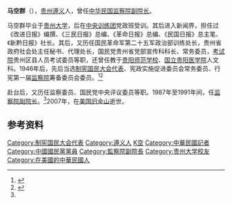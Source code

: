 '''马空群'''（{{bd|1910年|6月3日|2007年|1月11日}}），[[贵州|贵州]][[遵义|遵义]]人，曾任[[监察院副院长|中华民国监察院副院长]]。

马空群毕业于[[贵州大学|贵州大学]]，后在[[中央训练团|中央训练团]]党政班受训。其后进入新闻界，担任过《改进日报》编撰、《三民日报》总编、《革命日报》总编、《民国日报》总主笔、《新黔日报》社长。其后，又历任国民革命军第二十五军政治部训练处长，贵州省政府社会处主任秘书、代理处长，国民党贵州省党部宣传科科长、常务委员，[[考试院|考试院]]贵州区县人员考试委员等职，还曾任教于[[贵阳师范学校|贵阳师范学校]]、[[国立贵阳医学院|国立贵阳医学院]]人文科。1946年后，先后当选[[制宪国民大会代表|制宪国民大会代表]]、宪政实施促进委员会常务委员、行宪第一届[[监察院|监察院]]筹备委员会委员。<ref name="kmt">{{cite book|title=《中国国民党百年人物全书》|year=2005|publisher=团结出版社}}</ref><ref>{{cite web|url=http://www.ndcnc.gov.cn/datalib/2003/Character/DL/DL-20031227130443|title=马空群|publisher=国家数字文化网}}</ref>

赴台后，又历任监察委员、国民党中央评议委员等职。1987年至1991年间，任[[监察院副院长|监察院副院长]]。<ref name="kmt" />2007年，在[[美国|美国]][[旧金山|旧金山]]逝世。

== 参考资料 ==
{{reflist}}
{{authority control}}
{{第一屆監察委員}}
[[Category:制宪国民大会代表|Category:制宪国民大会代表]]
[[Category:遵义人|Category:遵义人]]
[[Category:马姓|K空]]
[[Category:中華民國記者|Category:中華民國記者]]
[[Category:中國國民黨黨員|Category:中國國民黨黨員]]
[[Category:監察院副院長|Category:監察院副院長]]
[[Category:贵州大学校友|Category:贵州大学校友]]
[[Category:在美國的中華民國人|Category:在美國的中華民國人]]